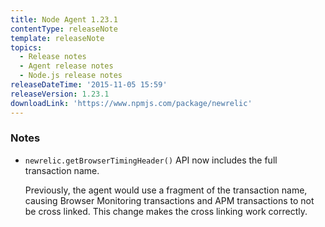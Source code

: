 ```yaml
---
title: Node Agent 1.23.1
contentType: releaseNote
template: releaseNote
topics:
  - Release notes
  - Agent release notes
  - Node.js release notes
releaseDateTime: '2015-11-05 15:59'
releaseVersion: 1.23.1
downloadLink: 'https://www.npmjs.com/package/newrelic'
---
```


### Notes

* `newrelic.getBrowserTimingHeader()` API now includes the full transaction name.

  Previously, the agent would use a fragment of the transaction name, causing Browser Monitoring transactions and APM transactions to not be cross linked. This change makes the cross linking work correctly.
